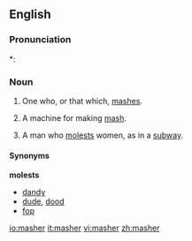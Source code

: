 ==English==

===Pronunciation===
*: {{rhymes|æʃə(r)}}

===Noun===
{{en-noun}}

# One who, or that which, [[mash]]es.
# {{brewing}} A machine for making [[mash]].
# {{obsolete}} A man who [[molest]]s women, as in a [[subway]].

====Synonyms====
<!-- '''mashes''' -->

'''molests'''
* [[dandy]]
* [[dude]], [[dood]]
* [[fop]]

[[io:masher]]
[[it:masher]]
[[vi:masher]]
[[zh:masher]]